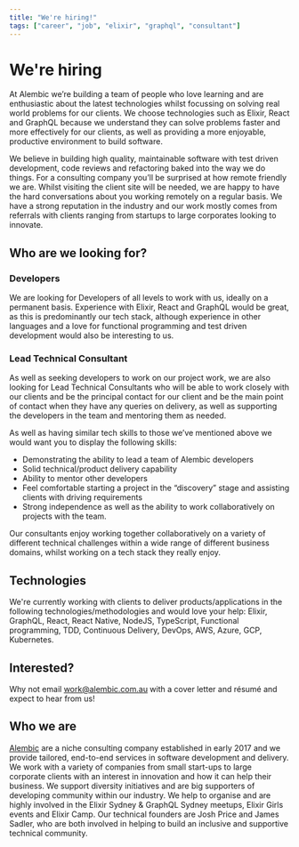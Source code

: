 ```yaml
---
title: "We're hiring!"
tags: ["career", "job", "elixir", "graphql", "consultant"]
---
```

# We're hiring 

At Alembic we’re building a team of people who love learning and are
enthusiastic about the latest technologies whilst focussing on solving
real world problems for our clients. We choose technologies such as
Elixir, React and GraphQL because we understand they can solve
problems faster and more effectively for our clients, as well as
providing a more enjoyable, productive environment to build software.

We believe in building high quality, maintainable software with test
driven development, code reviews and refactoring baked into the way we
do things. For a consulting company you’ll be surprised at how remote
friendly we are. Whilst visiting the client site will be needed, we
are happy to have the hard conversations about you working remotely on
a regular basis. We have a strong reputation in the industry and our
work mostly comes from referrals with clients ranging from startups to
large corporates looking to innovate.

## Who are we looking for?

### Developers

We are looking for Developers of all levels to work with us, ideally
on a permanent basis. Experience with Elixir, React and GraphQL would
be great, as this is predominantly our tech stack, although experience
in other languages and a love for functional programming and test
driven development would also be interesting to us.

### Lead Technical Consultant

As well as seeking developers to work on our project work, we are also
looking for Lead Technical Consultants who will be able to work
closely with our clients and be the principal contact for our client
and be the main point of contact when they have any queries on
delivery, as well as supporting the developers in the team and
mentoring them as needed.

As well as having similar tech skills to those we’ve mentioned above
we would want you to display the following skills:

- Demonstrating the ability to lead a team of Alembic developers
- Solid technical/product delivery capability
- Ability to mentor other developers
- Feel comfortable starting a project in the “discovery” stage and
  assisting clients with driving requirements
- Strong independence as well as the ability to work collaboratively
  on projects with the team.

Our consultants enjoy working together collaboratively on a variety of
different technical challenges within a wide range of different
business domains, whilst working on a tech stack they really enjoy.

## Technologies

We're currently working with clients to deliver products/applications
in the following technologies/methodologies and would love your help:
Elixir, GraphQL, React, React Native, NodeJS, TypeScript, Functional
programming, TDD, Continuous Delivery, DevOps, AWS, Azure, GCP,
Kubernetes.

## Interested?

Why not email work@alembic.com.au with a cover letter and résumé and
expect to hear from us!

## Who we are

[Alembic](https://www.alembic.com.au) are a niche
consulting company established in early 2017 and we provide tailored,
end-to-end services in software development and delivery. We work with
a variety of companies from small start-ups to large corporate clients
with an interest in innovation and how it can help their business. We
support diversity initiatives and are big supporters of developing
community within our industry. We help to organise and are highly
involved in the Elixir Sydney &amp; GraphQL Sydney meetups, Elixir
Girls events and Elixir Camp. Our technical founders are Josh Price
and James Sadler, who are both involved in helping to build an
inclusive and supportive technical community.
